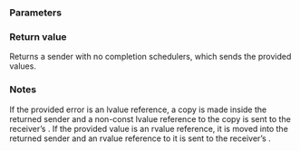 {{cpp/execution/title|just_error}}
{{cpp/experimental/execution/navbar}}
{{ddcl|since=c++26|header=experimental/execution|
execution::sender auto just_error( auto &amp;&amp; error );
}}

===Parameters===
{{par begin}}
{{par|error|input error which will be injected and returned by the receiver.}}
{{par end}}

===Return value===
Returns a sender with no completion schedulers, which sends the provided values.

===Notes===
If the provided error is an lvalue reference, a copy is made inside the returned sender and a non-const lvalue reference to the copy is sent to the receiver’s {{lc|set_error}}. If the provided value is an rvalue reference, it is moved into the returned sender and an rvalue reference to it is sent to the receiver’s {{tt|set_error}}.